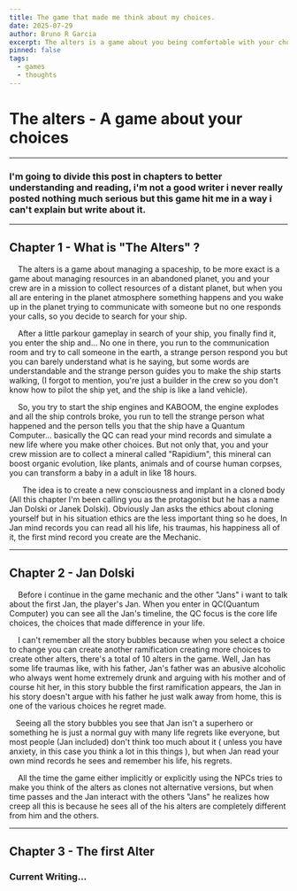 ```yaml
---
title: The game that made me think about my choices.
date: 2025-07-29
author: Bruno R Garcia
excerpt: The alters is a game about you being comfortable with your choices...
pinned: false
tags:
  - games
  - thoughts
---
```

# The alters - A game about your choices

---

### I'm going to divide this post in chapters to better understanding and reading, i'm not a good writer i never really posted nothing much serious but this game hit me in a way i can't explain but write about it.

---

## Chapter 1 - What is "The Alters" ?

    The alters is a game about managing a spaceship, to be more exact is a game about managing resources in an abandoned planet, you and your crew are in a mission to collect resources of a distant planet, but when you all are entering in the planet atmosphere something happens and you wake up in the planet trying to communicate with someone but no one responds your calls, so you decide to search for your ship.

<CenteredImage src="/postImages/the-game-that-made-me-think-about-choices/earlyGameplay.gif" alt="The alters GIF" width={400} height={250} />

    After a little parkour gameplay in search of your ship, you finally find it, you enter the ship and… No one in there, you run to the communication room and try to call someone
in the earth, a strange person respond you but you can barely understand what is he saying, but some words are understandable and the strange person guides you to make the ship starts walking,
(I forgot to mention, you're just a builder in the crew so you don't know how to pilot the ship yet, and the ship is like a land vehicle).

&#x20;    So, you try to start the ship engines and KABOOM, the engine explodes and all the ship controls broke, you run to tell the strange person what happened and the person tells you that the ship have a Quantum Computer... basically the QC can read your mind records and simulate a new life where you make other choices. But not only that, you and your crew mission are to collect a mineral called "Rapidium", this mineral can boost organic evolution, like plants, animals and of course human corpses, you can transform a baby in a adult in like 18 hours.    &#x20;

      The idea is to create a new consciousness and implant in a cloned body (All this chapter I'm been calling you as the protagonist but he has a name Jan Dolski or Janek Dolski). Obviously Jan asks the ethics about cloning yourself but in his situation ethics are the less important thing so he does, In Jan mind records you can read all his life, his traumas, his happiness all of it, the first mind record you create are the Mechanic.

---

## Chapter 2 - Jan Dolski

    Before i continue in the game mechanic and the other "Jans" i want to talk about the first Jan, the player's Jan. When you enter in QC(Quantum Computer) you can see all the Jan's timeline, the QC focus is the core life choices, the choices that made difference in your life.

<CenteredImage src="/postImages/the-game-that-made-me-think-about-choices/janTimeline.gif" alt="Jan's Life Timeline" width={616} height={298} />

    I can't remember all the story bubbles because when you select a choice to change you can create another ramification creating more choices to create other alters, there's a total of 10 alters in the game. Well, Jan has some life traumas like, with his father, Jan's father was an abusive alcoholic who always went home extremely drunk and arguing with his mother and of course hit her, in this story bubble the first ramification appears, the Jan in his story doesn't argue with his father he just walk away from home, this is one of the various choices he regret made.

   Seeing all the story bubbles you see that Jan isn't a superhero or something he is just a normal guy with many life regrets like everyone, but most people (Jan included) don't think too much about it ( unless you have anxiety, in this case you think a lot in this things ), but when Jan read your own mind records he sees and remember his life, his regrets.

    All the time the game either implicitly or explicitly using the NPCs tries to make you think of the alters as clones not alternative versions, but when time passes and the Jan interact with the others "Jans" he realizes how creep all this is because he sees all of the his alters are completely different from him and the others.

---

## Chapter 3 - The first Alter

### Current Writing…

<CenteredImage src="/postImages/the-game-that-made-me-think-about-choices/loading.gif" alt="Loading GIF" width={400} height={100} />
